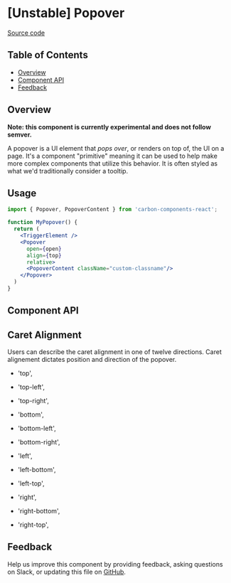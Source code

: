 
# [Unstable] Popover

[Source code](https://github.com/carbon-design-system/carbon/tree/main/packages/react/src/components/Popover)

<!-- START doctoc generated TOC please keep comment here to allow auto update -->
<!-- DON'T EDIT THIS SECTION, INSTEAD RE-RUN doctoc TO UPDATE -->

## Table of Contents

- [Overview](#overview)
- [Component API](#component-api)
- [Feedback](#feedback)

<!-- END doctoc generated TOC please keep comment here to allow auto update -->

## Overview

**Note: this component is currently experimental and does not follow semver.**

A popover is a UI element that _pops over_, or renders on top of, the UI on a
page. It's a component "primitive" meaning it can be used to help make more
complex components that utilize this behavior. It is often styled as what we'd
traditionally consider a tooltip.

## Usage 

```jsx
import { Popover, PopoverContent } from 'carbon-components-react';

function MyPopover() {
  return (
    <TriggerElement />
    <Popover 
      open={open} 
      align={top} 
      relative>
      <PopoverContent className="custom-classname"/>
    </Popover>
  )
}
```

## Component API

<Props />

## Caret Alignment 

Users can describe the caret alignment in one of twelve directions. Caret alignement dictates position and direction of the popover.

- 'top',
- 'top-left',
- 'top-right',

- 'bottom',
- 'bottom-left',
- 'bottom-right',

- 'left',
- 'left-bottom',
- 'left-top',

- 'right',
- 'right-bottom',
- 'right-top',

## Feedback

Help us improve this component by providing feedback, asking questions on Slack,
or updating this file on
[GitHub](https://github.com/carbon-design-system/carbon/edit/main/packages/react/src/components/Popover/Popover.mdx).
